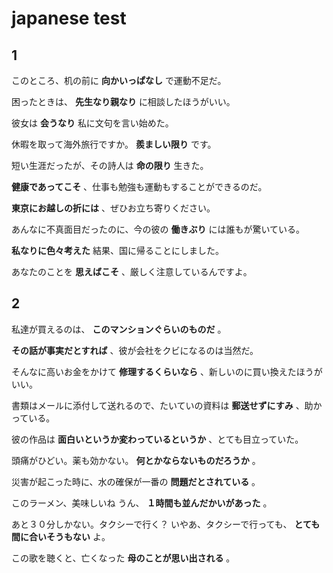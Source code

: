 # japanese test

## 1

このところ、机の前に **向かいっぱなし** で運動不足だ。

困ったときは、 **先生なり親なり** に相談したほうがいい。

彼女は **会うなり** 私に文句を言い始めた。

休暇を取って海外旅行ですか。 **羨ましい限り** です。

短い生涯だったが、その詩人は **命の限り** 生きた。

**健康であってこそ** 、仕事も勉強も運動もすることができるのだ。

**東京にお越しの折には** 、ぜひお立ち寄りください。

あんなに不真面目だったのに、今の彼の **働きぶり** には誰もが驚いている。

**私なりに色々考えた** 結果、国に帰ることにしました。

あなたのことを **思えばこそ** 、厳しく注意しているんですよ。

## 2

私達が買えるのは、 **このマンションぐらいのものだ** 。

**その話が事実だとすれば** 、彼が会社をクビになるのは当然だ。

そんなに高いお金をかけて **修理するくらいなら** 、新しいのに買い換えたほうがいい。

書類はメールに添付して送れるので、たいていの資料は **郵送せずにすみ** 、助かっている。

彼の作品は **面白いというか変わっているというか** 、とても目立っていた。

頭痛がひどい。薬も効かない。 **何とかならないものだろうか** 。

災害が起こった時に、水の確保が一番の **問題だとされている** 。

このラーメン、美味しいね
うん、 **１時間も並んだかいがあった** 。

あと３０分しかない。タクシーで行く？
いやあ、タクシーで行っても、 **とても間に合いそうもない** よ。

この歌を聴くと、亡くなった **母のことが思い出される** 。










